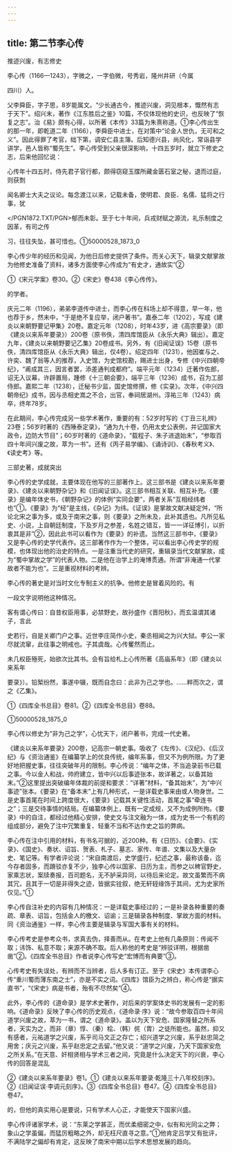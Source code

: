 ```yaml
---
---
---
```

title: 第二节李心传
---



推迹兴废，有志修史

李心传（1166—1243），字微之，一字伯微，号秀岩，隆州井研（今属

四川）人。

父李舜臣，字子思，8岁能属文。“少长通古今，推迹兴废，洞见根本，慨然有志于天下”。绍兴末，著作《江东胜后之鉴》10篇，不仅体现他的史识，也反映了“恢复之志”。治《易》颇有心得，以所著《本传》33篇为朱熹称道。①李心传出生的那一年，即乾道二年（1166），李舜臣中进士，在对策中“论金人世仇，无可和之义”。因此得罪了考官，绌下第，调安仁县主簿。后知德兴县，尚风化，常诣县学讲学，邑人皆称“蜀先生”。李心传受到父亲很深影响，十四五岁时，就立下修史之志，后来他回忆说：

心传年十四五时，侍先君子官行都，颇得窃窥玉牒所藏金匮石室之秘，退而过庭，则获剽

闻名卿士大夫之议论。每念渡江以来，记载未备，使明君、良臣、名儒、猛将之行事，犹

</PGN1872.TXT/PGN>郁而未彰。至于七十年间，兵戎财赋之源流，礼乐制度之因革，有司之传

习，往往失坠，甚可惜也。①50000528_1873_0

李心传少年的经历和见闻，为他日后修史提供了条件。而关心天下，辑录文献掌故为他修史准备了资料，诸多方面使李心传成为“有史才，通故实”②

①《宋元学案》卷30。②《宋史》卷438《李心传传》。

的学者。

庆元二年（1196），弟弟李道传中进士，而李心传在科场上却不得意，早一年，他也荐于乡，然未中，“于是绝不复应举，闭户著书”。嘉泰二年（1202），写成《建炎以来朝野要记甲集》20卷。嘉定元年（1208），时年43岁，进《高宗要录》（即《建炎以来系年要录》）200卷（原书佚，清四库馆臣从《永乐大典》辑出）。嘉定九年，《建炎以来朝野要记乙集》20卷成书。另外，有《旧闻证误》15卷（原书佚，清四库馆臣从《永乐大典》辑出，仅4卷）。绍定四年（1231），他因崔与之、许奕、魏了翁等人的推荐，入史馆，为史馆校勘，赐进士出身，专修《中兴四朝帝纪》，“甫成其三，因言者罢，添差通判成都府”。端平元年（1234）迁著作佐郎，诏无入议幕，许辟置局，踵修《十三朝会要》，端平三年（1236）成书，召为工部侍郎。嘉熙二年（1238），迁秘书少监，国史馆修撰，修《实录》。次年，《中兴四朝帝纪》成书，因与丞相史嵩之不合，出官，奉祠居湖州。淳祐三年（1243）病卒，终年78岁。

在此期间，李心传完成另一些学术著作，重要的有：52岁时写的《丁丑三礼辨》23卷；56岁时著的《西陲泰定录》，“通为九十卷，仍用太史公表例，并记国家大政令，边防大节目”；60岁时著的《道命录》，“载程子、朱子进退始末”，“参取百四十年间兴废之故，萃为一书”。还有《丙子易学编》、《诵诗训》、《春秋考义》、《读史考》等。

三部史著，成就突出

李心传的史学成就，主要体现在他写的三部著作上。这三部书是《建炎以来系年要录》、《建炎以来朝野杂记》和《旧闻证误》。这三部书相互关联、相互补充。《要录》是编年体史书，《朝野杂记》的体例“实同会要”，两者关系“互相经纬者也”①。《要录》为“经”是主线，《杂记》为纬。《证误》是掌故文献决疑定舛，“所论北宋之事为多，或及于南宋之事，则《要录》之所未及，此补其遗也。凡所见私史、小说，上自朝廷制度，下及岁月之参差，名姓之错互，皆一一详征博引，以折衷其是非”②，因此此书可以看作为《要录》的补遗。当然这三部书中，《要录》又是李心传的史学代表作。这三部著作作为一个整体，可以看出李心传史学的规模，也体现出他的治史的特点。一是注重当代史的研究，重辑录当代文献掌故，成为“蜀中掌故之学”的代表人物。二是他在治学上的淹博贯通。所谓“非淹通一代掌故者不能为也”。三是重视材料的考辨。

李心传的著史是对当时文化专制主义的抗争。他修史是冒着风险的。有

一段文字说明他这种情况。

客有谓心传曰：自昔权臣用事，必禁野史，故孙盛作《晋阳秋》，而玄温谓其诸子，言此

史若行，自是关卿门户之事。近世李庄简作小史，秦丞相闻之为兴大狱。李公一家尽就流窜，此往事之明戒也。子其虞哉。心传矍然而止。

未几权臣殛死，始欲次比其书。会有旨给札上心传所著《高庙系年》（即《建炎以来系年

要录》）。铅椠纷然，事遂中辍，既而自念曰：此非为己之学也。……粹而次之，谓之《乙集》。

①《四库全书总目》卷81。②《四库全书总目》卷88。

①50000528_1875_0

李心传以修史为“非为己之学”，心忧天下，闭户著书，完成一代史著。

《建炎以来系年要录》200卷，记高宗一朝史事。吸收了《左传》、《汉纪》、《后汉纪》与《资治通鉴》在编纂学上的优良传统，编年系事，但又不为例所限。为了更好地把握史事，往往突破年月的限制。李心传说：“编年之体，不当追录前书已载之事。今以金人和战，帅府建立，皆中兴以后事迹张本，故详著之，以备其始末。”②这里提出突破编年体裁的前提和要求：“详著”材料，“备其始末”，为“中兴事迹”张本。《要录》在“备本末”上有几种形式，一是详载史事来由或人物身世。二是史事首尾在时间上跨度很大，《要录》记载其关键性活动，首尾之事“牵连书之”；三是交待事情的结局。在编纂体例上，既有一定成规，又不为成例所拘。《要录》中的自注，都经过他精心安排，使史文与注文融为一体，成为史书一个有机的组成部分，避免了注中冗繁重复、轻重不当和不达作史之旨的弊病。

李心传在注中引用的材料，有书名可据的，近200种。有《日历》、《会要》、《实录》、《国史》、奏状、诏旨、贺表、札子、墓志、家传、年谱、文集以及大量杂史、笔记等。有学者评论说：“宋自南渡后，史学盛行，纪述之事，最称该备，迄今存者固多，而蹐驳亦复不少，独李心传以国家、日历为主，而参之以稗官野史，家乘志状，案牍奏报，百司题名，无不胪采异同，以待后来论定。故文虽繁而不病其冗，且其于一切是非得失之迹，皆据实铨叙，绝无轩轾缘饰于其间，尤为史家所仅见。”①

李心传自注补史的内容有几种情况：一是详载史事经过的；一是补录各种重要的奏疏、章表、诏旨，包括金人的檄文、诏谕；三是辑录各种制度、掌故方面的材料。同《资治通鉴》一样，李心传主要是辑录与军国大事有关的材料。

李心传考史是参考众书，求真去伪，择善而从。在考史上他有几条原则：传闻不取；讳饰、私意不取；来源不确不取。后人称他的考史是“辨驳详明，根据凿凿”②。《四库全书总目》作者说李心传写史“宏博而有典要”③。

心传考史有失误处，有辨而不当辨者，后人多有订正。至于《宋史》本传谓李心传“重川蜀而薄东南之士”，亦是不实之词。《四库》馆臣为之辨白，称心传是“据实直书”，“《宋史》病是书者，殆有不尽然矣”④。

此外，李心传的《道命录》是学术史著作，对后来的学案体史书的发展有一定的影响。《道命录》反映了李心传的历史观点，《道命录·序》说：“故今参取百四十年间道学兴废之故，萃为一书，谓之《道命录》。盖以为天下安危、国家隆替之所系者，天实为之，而非（章）惇、（秦）桧、（韩）侂（胄）之徒所能也。虽然，抑又有感者，元祐道学之兴废，系乎司马文正之存亡；绍兴道学之兴废，系乎赵忠简之用舍；庆元之兴废，系乎赵忠定之去留。”他又说：“道学之兴废，乃天下国家安危之所关系。”在天意、奸相贤相与学术三者之间，究竟是什么决定天下的兴衰，李心传的回答是混乱

②《建炎以来系年要录》卷1。①《建炎以来系年要录·乾隆三十八年校刻序》。②《旧闻证误·李调元刻序》。③《四库全书总目》卷47。④《四库全书总目》卷47。

的，但他的真实用心是要说，只有学术人心正，才能使天下国家兴盛。

李心传评诸家学术，说：“东莱之学甚正，而优柔细密之中，似有和光同尘之弊；象山之学虽偏，而猛厉粗略之外，却无枉尺直寻之意。”①他肯定吕学又有批评，不满陆学之偏却有肯定，这反映了南宋中期以后学术思想发展的趋向。